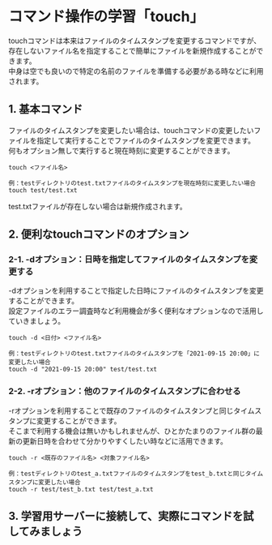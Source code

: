 # コマンド操作の学習「touch」
touchコマンドは本来はファイルのタイムスタンプを変更するコマンドですが、存在しないファイル名を指定することで簡単にファイルを新規作成することができます。  
中身は空でも良いので特定の名前のファイルを準備する必要がある時などに利用されます。  
## 1. 基本コマンド
ファイルのタイムスタンプを変更したい場合は、touchコマンドの変更したいファイルを指定して実行することでファイルのタイムスタンプを変更できます。  
何もオプション無しで実行すると現在時刻に変更することができます。
```shell
touch <ファイル名>

例：testディレクトリのtest.txtファイルのタイムスタンプを現在時刻に変更したい場合
touch test/test.txt
```
test.txtファイルが存在しない場合は新規作成されます。
## 2. 便利なtouchコマンドのオプション
### 2-1. -dオプション：日時を指定してファイルのタイムスタンプを変更する
-dオプションを利用することで指定した日時にファイルのタイムスタンプを変更することができます。  
設定ファイルのエラー調査時など利用機会が多く便利なオプションなので活用していきましょう。
```shell
touch -d <日付> <ファイル名>

例：testディレクトリのtest.txtファイルのタイムスタンプを「2021-09-15 20:00」に変更したい場合
touch -d "2021-09-15 20:00" test/test.txt
```
### 2-2. -rオプション：他のファイルのタイムスタンプに合わせる
-rオプションを利用することで既存のファイルのタイムスタンプと同じタイムスタンプに変更することができます。  
そこまで利用する機会は無いかもしれませんが、ひとかたまりのファイル群の最新の更新日時を合わせて分かりやすくしたい時などに活用できます。
```shell
touch -r <既存のファイル名> <対象ファイル名>

例：testディレクトリのtest_a.txtファイルのタイムスタンプをtest_b.txtと同じタイムスタンプに変更したい場合
touch -r test/test_b.txt test/test_a.txt
```
## 3. 学習用サーバーに接続して、実際にコマンドを試してみましょう